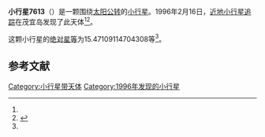 {{Infobox planet
| bgcolour = #FFFFC0
| name = 7613
| symbol = 
| image = 
| caption = 
| discovery = yes
| discovery_ref = 
| discoverer = [[近地小行星追踪|近地小行星追踪]]
| discovery_site = [[茂宜岛|茂宜岛]] 
| discovered = 1996年2月16日
| designations = yes
| mp_name = 
| named_after = 
| alt_names = 1996 DK/ 1977 XA1 / 1989 YD1
| mp_category = [[外小行星带|外小行星带]]
| orbit_ref = <ref name="a">[http://ssd.jpl.nasa.gov/sbdb.cgi?sstr=7613 7613] {{Wayback|url=http://ssd.jpl.nasa.gov/sbdb.cgi?sstr=7613 |date=20210826211506 }}，小行星數據庫瀏覽器（JPL Small-Body Database Browser）－[[美国国家航空航天局|美国国家航空航天局]]喷气推进实验室</ref>
| epoch = 2456400.5 (2013年4月18日更新)
| aphelion = {{convert|3.662777041581219|AU|km|3|abbr=on|lk=out}}
| perihelion = {{convert|2.80567106696462|AU|km|3|abbr=on}}
| semimajor = {{convert|3.23422405427292|AU|km|3|abbr=on}}
| eccentricity = 0.132505658
| period = 2124.48457 [[日|日]]<br />5.82[[儒略年|儒略年]]
| avg_speed = 
| inclination = 2.106114484508977
| asc_node = 146.7385810825442
| mean_anomaly = 
| arg_peri = 15.47109114704308
| satellites = 
| physical_characteristics = yes
| dimensions = 
| mass = 
| density = 
| surface_grav = 
| escape_velocity = 
| sidereal_day = 
| axial_tilt = 
| pole_ecliptic_lat = 
| pole_ecliptic_lon = 
| albedo = 
| temperatures= 
| temp_name1 = 
| mean_temp_1 = 
| max_temp_1 = 
| temp_name2 = 
| max_temp_2 = 
| spectral_type = 
| abs_magnitude = 15.47109114704308
}}

'''小行星7613'''（{{lang-en|7613}}）是一颗围绕[[太阳|太阳]][[公转|公转]]的[[小行星|小行星]]。1996年2月16日，[[近地小行星追踪|近地小行星追踪]]在茂宜岛发现了此天体<ref name="a" /><ref>{{cite news|title=小行星列表|url=http://cfa-www.harvard.edu/iau/lists/NumberedMPs.txt|accessdate=2013-07-08|newspaper=哈佛大学|archive-date=2008-05-17|archive-url=https://web.archive.org/web/20080517010638/http://cfa-www.harvard.edu/iau/lists/NumberedMPs.txt|dead-url=no}}</ref>。

这颗小行星的[[绝对星等|绝对星等]]为15.47109114704308等<ref name="a" />。

==参考文献==
{{reflist}}
{{Minor Planet Number|[[小行星7612|小行星7612]]|[[小行星7614|小行星7614]]}}

{{小天体}}

[[Category:小行星带天体|Category:小行星带天体]]
[[Category:1996年发现的小行星|Category:1996年发现的小行星]]

{{asteroid-stub}}